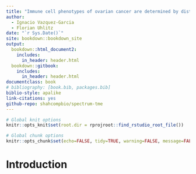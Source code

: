 ```yaml
--- 
title: "Immune cell phenotypes of ovarian cancer are determined by distinct mutational processes"
author:
  - Ignacio Vazquez-Garcia
  - Florian Uhlitz
date: "`r Sys.Date()`"
site: bookdown::bookdown_site
output:
  bookdown::html_document2:
    includes:
      in_header: header.html
  bookdown::gitbook:
    includes:
      in_header: header.html
documentclass: book
# bibliography: [book.bib, packages.bib]
biblio-style: apalike
link-citations: yes
github-repo: shahcompbio/spectrum-tme
---
```


```r
# Global knit options
knitr::opts_knit$set(root.dir = rprojroot::find_rstudio_root_file())

# Global chunk options
knitr::opts_chunk$set(echo=FALSE, tidy=TRUE, warning=FALSE, message=FALSE)
```

# Introduction
